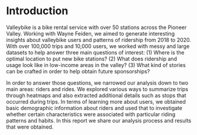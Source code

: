 # Introduction

Valleybike is a bike rental service with over 50 stations across the Pioneer Valley. Working with Wayne Feiden, we aimed to generate interesting insights about valleybike users and patterns of ridership from 2018 to 2020. With over 100,000 trips and 10,000 users, we worked with messy and large datasets to help answer three main questions of interest: (1) Where is the optimal location to put new bike stations? (2) What does ridership and usage look like in low-income areas in the valley? (3) What kind of stories can be crafted in order to help obtain future sponsorships?

In order to answer those questions, we narrowed our analysis down to two main areas: riders and rides. We explored various ways to summarize trips through heatmaps and also extracted additional details such as stops that occurred during trips. In terms of learning more about users, we obtained basic demographic information about riders and used that to investigate whether certain characteristics were associated with particular riding patterns and habits. In this report we share our analysis process and results that were obtained. 
